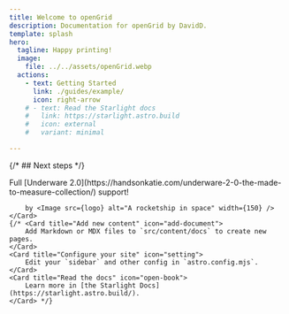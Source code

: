 ```yaml
---
title: Welcome to openGrid
description: Documentation for openGrid by DavidD.
template: splash
hero:
  tagline: Happy printing!
  image:
    file: ../../assets/openGrid.webp
  actions:
    - text: Getting Started
      link: ./guides/example/
      icon: right-arrow
    # - text: Read the Starlight docs
    #   link: https://starlight.astro.build
    #   icon: external
    #   variant: minimal

---
```


{/* ## Next steps */}

<CardGrid stagger>
	<Card title="Underware support">
		Full [Underware 2.0](https://handsonkatie.com/underware-2-0-the-made-to-measure-collection/) support!

		by <Image src={logo} alt="A rocketship in space" width={150} />
	</Card>
	{/* <Card title="Add new content" icon="add-document">
		Add Markdown or MDX files to `src/content/docs` to create new pages.
	</Card>
	<Card title="Configure your site" icon="setting">
		Edit your `sidebar` and other config in `astro.config.mjs`.
	</Card>
	<Card title="Read the docs" icon="open-book">
		Learn more in [the Starlight Docs](https://starlight.astro.build/).
	</Card> */}
</CardGrid>
